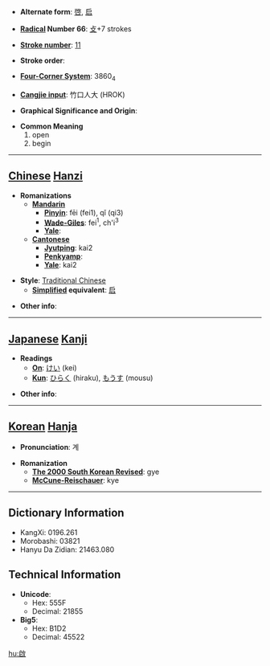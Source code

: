* '''Alternate form''': [[啓]], [[启]]

* '''[[Wiktionary:Chinese radical index| Radical]] Number 66''': [[Wiktionary:Chinese radical index 攴|攴]]+7 strokes

* '''[[Wiktionary:Chinese total strokes index|Stroke number]]''': [[Wiktionary:Chinese total strokes index 11|11]]

* '''Stroke order''': 

* '''[[Wiktionary:Chinese four corner index|Four-Corner System]]''': 3860<sub>4</sub>

* '''[[Wiktionary:Chinese Cangjie index|Cangjie input]]''': 竹口人大 (HROK)

* '''Graphical Significance and Origin''': 

* '''Common Meaning'''
*#open
*# begin


----

== [[Chinese]] [[Hanzi]] ==

* '''Romanizations'''
** '''[[Mandarin]]'''
*** '''[[Pinyin]]''': fēi (fei1), qǐ (qi3)
*** '''[[Wade-Giles]]''': fei<sup>1</sup>, ch'i<sup>3</sup>
*** '''[[Yale]]''': 
** '''[[Cantonese]]'''
*** '''[[Jyutping]]''': kai2
*** '''[[Penkyamp]]''': 
*** '''[[Yale]]''': kai2

* '''Style''': [[Traditional Chinese]] 
** '''[[Simplified Chinese|Simplified]] equivalent''': [[启]]

* '''Other info''': 

----

== [[Japanese]] [[Kanji]] ==

* '''Readings'''
** '''[[On]]''': [[けい]] (kei)
** '''[[Kun]]''': [[ひらく]] (hiraku), [[もうす]] (mousu)

* '''Other info''':  

----

== [[Korean]] [[Hanja]] ==

* '''Pronunciation''': 계

* '''Romanization'''
** '''[[The 2000 South Korean Revised Romanization|The 2000 South Korean Revised]]''': gye
** '''[[McCune-Reischauer]]''': kye

----

== Dictionary Information ==

* KangXi: 0196.261
* Morobashi: 03821
* Hanyu Da Zidian: 21463.080

== Technical Information ==

* '''Unicode''':
** Hex: 555F
** Decimal: 21855
* '''Big5''':
** Hex: B1D2
** Decimal: 45522

[[hu:啟]]